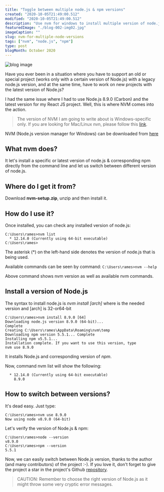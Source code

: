 ```yaml
---
title: "Toggle between multiple node.js & npm versions"
created: "2020-10-05T21:49:00.512"
modified: "2020-10-05T21:49:00.512"
description: "Use nvm for windows to install multiple version of node.js & npm and easily toggle between them"
featuredImage: "./blog-002-img02.jpg"
imageCaption: ""
slug: nvm-for-multiple-node-versions
tags: ["nvm", "node.js", "npm"]
type: post
blogMonth: October 2020
---
```


![blog image](./blog-002-img02.jpg " ")

Have you ever been in a situation where you have to support an old or special project (works only with a certain version of Node.js) with a legacy node.js version, and at the same time, have to work on new projects with the latest version of Node.js?

I had the same issue where I had to use Node.js 8.9.0 (Carbon) and the latest version for my React JS project. Well, this is where NVM comes into the action.

> The version of NVM I am going to write about is Windows-specific only. If you are looking for Mac/Linux nvn, please follow this [link](https://github.com/nvm-sh/nvm).

NVM (Node.js version manager for Windows) can be downloaded from [here](https://github.com/coreybutler/nvm-windows/releases)

## What nvm does?

It let's install a specific or latest version of node.js & corresponding npm directly from the command line and let us switch between different version of node.js.

## Where do I get it from?

Download **nvm-setup.zip**, unzip and then install it.

## How do I use it?

Once installed, you can check any installed version of node.js:

```
C:\Users\rames>nvm list
  * 12.14.0 (Currently using 64-bit executable)
C:\Users\rames>
```

The asterisk (\*) on the left-hand side denotes the version of node.js that is being used.

Available commands can be seen by command:
`C:\Users\rames>nvm --help`

Above command shows nvm version as well as available nvm commands.

## Install a version of Node.js

The syntax to install node.js is _nvm install <version> [arch]_ where <verion> is the needed version and [arch] is 32-or64-bit

```
C:\Users\rames>nvm install 8.9.0 [64]
Downloading node.js version 8.9.0 (64-bit)...
Complete
Creating C:\Users\rames\AppData\Roaming\nvm\temp
Downloading npm version 5.5.1... Complete
Installing npm v5.5.1...
Installation complete. If you want to use this version, type
nvm use 8.9.0
```

It installs Node.js and corresponding version of _npm_.

Now, command nvm list will show the following:

```
  * 12.14.0 (Currently using 64-bit executable)
    8.9.0
```

## How to switch between versions?

It's dead easy. Just type:

```
C:\Users\rames>nvm use 8.9.0
Now using node v8.9.0 (64-bit)
```

Let's verify the version of Node.js & npm:

```
C:\Users\rames>node --version
v8.9.0
C:\Users\rames>npm --version
5.5.1
```

Now, we can easily switch between Node.js version, thanks to the author (and many contributors) of the project :-).
If you love it, don't forget to give the project a star in the project's Github [repository](https://github.com/coreybutler/nvm-windows).

> CAUTION: Remember to choose the right version of Node.js as it might throw some very cryptic error messages.
